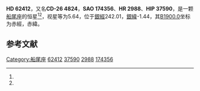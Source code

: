 {{Starbox begin
| name = HD 62412
}}
{{Starbox observe
| epoch = [[J2000.0|J2000.0]]
| constell = [[船尾座|船尾座]]<ref name=SIMBAD>{{cite web
 | url=http://simbad.u-strasbg.fr/simbad/sim-id?Ident=HR+2988
 | title=Pulsating variable Star
 | publisher=Centre de Données astronomiques de Strasbourg
 | work=SIMBAD
 | accessdate=2012-07-13
 | archive-date=2016-03-17
 | archive-url=https://web.archive.org/web/20160317074719/http://simbad.u-strasbg.fr/simbad/sim-id?Ident=HR+2988
 }}</ref><ref name=DATA>{{cite web
 | url=http://vizier.u-strasbg.fr/viz-bin/VizieR-5?-out.add=.&-source=5050&-corr=PK=HR&-out.max=9999&HR=2988
 | title=VizieR Detailed Page
 | accessdate=2012-07-13
 | archive-date=2016-03-04
 | archive-url=https://web.archive.org/web/20160304204245/http://vizier.u-strasbg.fr/viz-bin/VizieR-5?-out.add=.&-source=5050&-corr=PK=HR&-out.max=9999&HR=2988
 }}</ref>
| 星官 = 
| ra = {{RA|7|42|48.1}}<ref name=SIMBAD /><ref name=DATA />
| dec = {{DEC|-26|21|4}}<ref name=SIMBAD /><ref name=DATA />
| appmag_v = 5.64<ref name=SIMBAD /><ref name=DATA />
}}
{{Starbox character
| class = K1III<ref name=SIMBAD /><ref name=DATA />
| b-v = 0.99<ref name=SIMBAD /><ref name=DATA />
| u-b = 0.8<ref name=SIMBAD /><ref name=DATA />
| r-i = <ref name=SIMBAD /><ref name=DATA />
| variable = 
}}
{{Starbox astrometry
| radial_v = 0.8
| prop_mo_ra = -18
| parallax = 
| p_error = 
}}
{{Starbox catalog
| names =CD-26 4824，[[SAO星表|SAO]] 174356，[[HD星表|HD]] 62412，[[HR星表|HR]] 2988}}
{{Starbox reference |Simbad=HR+2988}}
{{Starbox end}}

'''HD 62412'''，又名'''CD-26 4824'''，'''SAO 174356'''、'''HR 2988'''、'''HIP 37590'''，是一颗[[船尾座|船尾座]]的恒星<ref name=SIMBAD /><ref name=DATA />，视星等为5.64，位于[[銀道座標系|銀經]]242.01，[[銀道座標系|銀緯]]-1.44，其[[B1900.0|B1900.0]]坐标为赤經{{RA|7|38|40.4}}，赤緯{{DEC|-26|-1.44|49}}。

== 参考文献 ==
{{reflist}}

{{star-stub}}
{{星官|弧矢|9|32}}
[[Category:船尾座|Category:船尾座]]
[[Category:HD和HDE天體|62412]]
[[Category:HIP天體|37590]]
[[Category:HR天體|2988]]
[[Category:SAO天體|174356]]